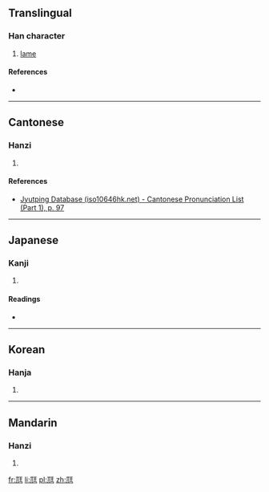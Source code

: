 {{also|尪}}
==Translingual==

===Han character===
{{Han char|rn=43|rad=尢|as=04|sn=7|four=|canj=一山一土 (MUMG)|ids=⿺[[兀]][[王]]}}

# [[lame]]

====References====
* {{Han ref|kx=0298.140|dkj=07559|dj=0593.150|hdz=10553.010|uh=5C2B|ud=23595}}

----

==Cantonese==

===Hanzi===
{{yue-hanzi|jyut=[[wong1]]|y=wong1}}

# {{defn|lang=yue|sort=尢04}}

====References====
* [http://www.iso10646hk.net/jp/document/download.jsp Jyutping Database (iso10646hk.net) - Cantonese Pronunciation List (Part 1), p. 97]

----

==Japanese==

===Kanji===
{{ja-kanji|grade=|rs=尢04}}

# {{defn|lang=ja|sort=尢04}}

====Readings====
* {{ja-readings|on=[[おう]] (ō)|kun=[[まがる]] (magaru), [[よわい]] (yowai)}}

----

==Korean==

===Hanja===
{{ko-hanja|hangeul=왕|rv=wang|mr=wang}}

# {{defn|lang=ko|sort=尢04}}

----

==Mandarin==

===Hanzi===
{{cmn-hanzi|pin=[[wāng]] ([[wang1]])|wg=wang<sup>1</sup>}}

# {{defn|lang=cmn|sort=尢04}}

[[fr:尫]]
[[li:尫]]
[[pl:尫]]
[[zh:尫]]